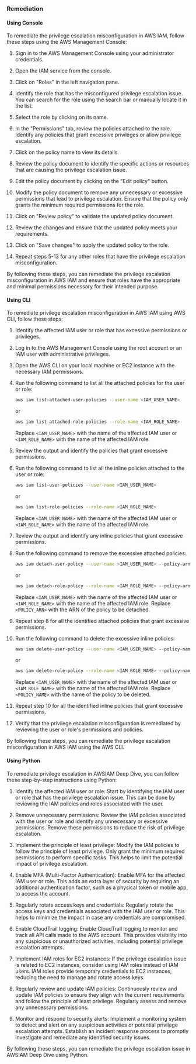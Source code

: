 ### Remediation

#### Using Console

To remediate the privilege escalation misconfiguration in AWS IAM, follow these steps using the AWS Management Console:

1. Sign in to the AWS Management Console using your administrator credentials.

2. Open the IAM service from the console.

3. Click on "Roles" in the left navigation pane.

4. Identify the role that has the misconfigured privilege escalation issue. You can search for the role using the search bar or manually locate it in the list.

5. Select the role by clicking on its name.

6. In the "Permissions" tab, review the policies attached to the role. Identify any policies that grant excessive privileges or allow privilege escalation.

7. Click on the policy name to view its details.

8. Review the policy document to identify the specific actions or resources that are causing the privilege escalation issue.

9. Edit the policy document by clicking on the "Edit policy" button.

10. Modify the policy document to remove any unnecessary or excessive permissions that lead to privilege escalation. Ensure that the policy only grants the minimum required permissions for the role.

11. Click on "Review policy" to validate the updated policy document.

12. Review the changes and ensure that the updated policy meets your requirements.

13. Click on "Save changes" to apply the updated policy to the role.

14. Repeat steps 5-13 for any other roles that have the privilege escalation misconfiguration.

By following these steps, you can remediate the privilege escalation misconfiguration in AWS IAM and ensure that roles have the appropriate and minimal permissions necessary for their intended purpose.

#### Using CLI

To remediate privilege escalation misconfiguration in AWS IAM using AWS CLI, follow these steps:

1. Identify the affected IAM user or role that has excessive permissions or privileges.

2. Log in to the AWS Management Console using the root account or an IAM user with administrative privileges.

3. Open the AWS CLI on your local machine or EC2 instance with the necessary IAM permissions.

4. Run the following command to list all the attached policies for the user or role:

   ```bash
   aws iam list-attached-user-policies --user-name <IAM_USER_NAME>
   ```

   or

   ```bash
   aws iam list-attached-role-policies --role-name <IAM_ROLE_NAME>
   ```

   Replace `<IAM_USER_NAME>` with the name of the affected IAM user or `<IAM_ROLE_NAME>` with the name of the affected IAM role.

5. Review the output and identify the policies that grant excessive permissions.

6. Run the following command to list all the inline policies attached to the user or role:

   ```bash
   aws iam list-user-policies --user-name <IAM_USER_NAME>
   ```

   or

   ```bash
   aws iam list-role-policies --role-name <IAM_ROLE_NAME>
   ```

   Replace `<IAM_USER_NAME>` with the name of the affected IAM user or `<IAM_ROLE_NAME>` with the name of the affected IAM role.

7. Review the output and identify any inline policies that grant excessive permissions.

8. Run the following command to remove the excessive attached policies:

   ```bash
   aws iam detach-user-policy --user-name <IAM_USER_NAME> --policy-arn <POLICY_ARN>
   ```

   or

   ```bash
   aws iam detach-role-policy --role-name <IAM_ROLE_NAME> --policy-arn <POLICY_ARN>
   ```

   Replace `<IAM_USER_NAME>` with the name of the affected IAM user or `<IAM_ROLE_NAME>` with the name of the affected IAM role. Replace `<POLICY_ARN>` with the ARN of the policy to be detached.

9. Repeat step 8 for all the identified attached policies that grant excessive permissions.

10. Run the following command to delete the excessive inline policies:

    ```bash
    aws iam delete-user-policy --user-name <IAM_USER_NAME> --policy-name <POLICY_NAME>
    ```

    or

    ```bash
    aws iam delete-role-policy --role-name <IAM_ROLE_NAME> --policy-name <POLICY_NAME>
    ```

    Replace `<IAM_USER_NAME>` with the name of the affected IAM user or `<IAM_ROLE_NAME>` with the name of the affected IAM role. Replace `<POLICY_NAME>` with the name of the policy to be deleted.

11. Repeat step 10 for all the identified inline policies that grant excessive permissions.

12. Verify that the privilege escalation misconfiguration is remediated by reviewing the user or role's permissions and policies.

By following these steps, you can remediate the privilege escalation misconfiguration in AWS IAM using the AWS CLI.

#### Using Python

To remediate privilege escalation in AWSIAM Deep Dive, you can follow these step-by-step instructions using Python:

1. Identify the affected IAM user or role: Start by identifying the IAM user or role that has the privilege escalation issue. This can be done by reviewing the IAM policies and roles associated with the user.

2. Remove unnecessary permissions: Review the IAM policies associated with the user or role and identify any unnecessary or excessive permissions. Remove these permissions to reduce the risk of privilege escalation.

3. Implement the principle of least privilege: Modify the IAM policies to follow the principle of least privilege. Only grant the minimum required permissions to perform specific tasks. This helps to limit the potential impact of privilege escalation.

4. Enable MFA (Multi-Factor Authentication): Enable MFA for the affected IAM user or role. This adds an extra layer of security by requiring an additional authentication factor, such as a physical token or mobile app, to access the account.

5. Regularly rotate access keys and credentials: Regularly rotate the access keys and credentials associated with the IAM user or role. This helps to minimize the impact in case any credentials are compromised.

6. Enable CloudTrail logging: Enable CloudTrail logging to monitor and track all API calls made to the AWS account. This provides visibility into any suspicious or unauthorized activities, including potential privilege escalation attempts.

7. Implement IAM roles for EC2 instances: If the privilege escalation issue is related to EC2 instances, consider using IAM roles instead of IAM users. IAM roles provide temporary credentials to EC2 instances, reducing the need to manage and rotate access keys.

8. Regularly review and update IAM policies: Continuously review and update IAM policies to ensure they align with the current requirements and follow the principle of least privilege. Regularly assess and remove any unnecessary permissions.

9. Monitor and respond to security alerts: Implement a monitoring system to detect and alert on any suspicious activities or potential privilege escalation attempts. Establish an incident response process to promptly investigate and remediate any identified security issues.

By following these steps, you can remediate the privilege escalation issue in AWSIAM Deep Dive using Python.

